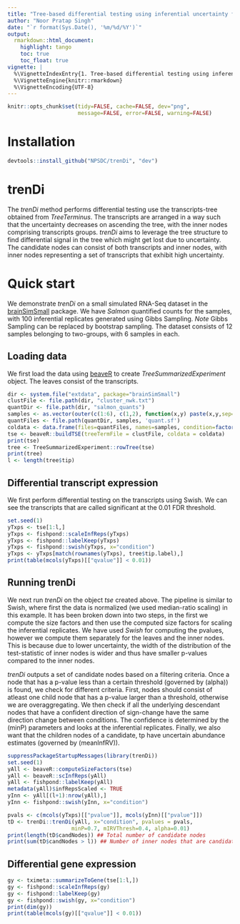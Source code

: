 ```yaml
---
title: "Tree-based differential testing using inferential uncertainty for RNA-Seq"
author: "Noor Pratap Singh"
date: "`r format(Sys.Date(), '%m/%d/%Y')`"
output:
  rmarkdown::html_document:
    highlight: tango
    toc: true
    toc_float: true
vignette: |
  %\VignetteIndexEntry{1. Tree-based differential testing using inferential uncertainty for RNA-Seq}
  %\VignetteEngine{knitr::rmarkdown}
  %\VignetteEncoding{UTF-8}
---
```


```r
knitr::opts_chunk$set(tidy=FALSE, cache=FALSE, dev="png",
                      message=FALSE, error=FALSE, warning=FALSE)
```
# Installation
```r
devtools::install_github("NPSDC/trenDi", "dev")
```

# trenDi
The *trenDi* method performs differential testing use the transcripts-tree obtained from *TreeTerminus*.
The transcripts are arranged in a way such that the uncertainty decreases on ascending the tree, with the
inner nodes comprising transcripts groups. *trenDi* aims to leverage the tree structure to find differential
signal in the tree which might get lost due to uncertainty. The candidate nodes can consist of both transcripts
and inner nodes, with inner nodes representing a set of transcripts that exhibit high uncertainty.

# Quick start

We demonstrate *trenDi* on a small simulated RNA-Seq dataset in the [brainSimSmall](https://github.com/NPSDC/brainSimSmall) package.
We have *Salmon* quantified counts for the samples, with 100 inferential replicates generated using Gibbs Sampling. *Note* Gibbs Sampling
can be replaced by bootstrap sampling. The dataset consists of 12 samples belonging to two-groups, with 6 samples in each.

## Loading data 
We first load the data using [beaveR](https://github.com/NPSDC/beaveR) to create *TreeSummarizedExperiment* object. 
The leaves consist of the transcripts.
```r
dir <- system.file("extdata", package="brainSimSmall")
clustFile <- file.path(dir, "cluster_nwk.txt")
quantDir <- file.path(dir, "salmon_quants")
samples <- as.vector(outer(c(1:6), c(1,2), function(x,y) paste(x,y,sep='_')))
quantFiles <- file.path(quantDir, samples, 'quant.sf')
coldata <- data.frame(files=quantFiles, names=samples, condition=factor(rep(1:2, each=6)))
tse <- beaveR::buildTSE(treeTermFile = clustFile, coldata = coldata)
print(tse)
tree <- TreeSummarizedExperiment::rowTree(tse)
print(tree)
l <- length(tree$tip)
```

## Differential transcript expression
We first perform differential testing on the transcripts using Swish. We can see the transcripts
that are called significant at the 0.01 FDR threshold.
```r
set.seed(1)
yTxps <- tse[1:l,]
yTxps <- fishpond::scaleInfReps(yTxps)
yTxps <- fishpond::labelKeep(yTxps)
yTxps <- fishpond::swish(yTxps, x="condition")
yTxps <- yTxps[match(rownames(yTxps), tree$tip.label),]
print(table(mcols(yTxps)[["qvalue"]] < 0.01))
```

## Running trenDi
We next run *trenDi* on the object *tse* created above. The pipeline is similar to Swish, where first
the data is normalized (we used median-ratio scaling) in this example. It has been broken down
into two steps, in the first we compute the size factors and then use the computed size factors for scaling the
inferential replicates. We have used *Swish* for computing the pvalues, however we compute them separately for
the leaves and the inner nodes. This is because due to lower uncertainty, the width of the distribution of the 
test-statistic of inner nodes is wider and thus have smaller p-values compared to the inner nodes.

*trenDi* outputs a set of candidate nodes based on a filtering criteria. Once a node
that has a p-value less than a certain threshold (governed by \strong(alpha)) is found, we check for
different criteria. First, nodes should consist of atleast one child node that has a p-value larger than
a threshold, otherwise we are overaggregating. We then check if all the underlying descendant nodes that have a 
confident direction of sign-change have the same direction change between conditions. The confidence is determined
by the \strong(minP) parameters and looks at the inferential replicates. Finally, we also want that the children nodes
of a candidate, tp have uncertain abundance estimates (governed by \strong(meanInfRV)).

```r
suppressPackageStartupMessages(library(trenDi))
set.seed(1)
yAll <- beaveR::computeSizeFactors(tse)
yAll <- beaveR::scInfReps(yAll)
yAll <- fishpond::labelKeep(yAll)
metadata(yAll)$infRepsScaled <- TRUE
yInn <- yAll[(l+1):nrow(yAll),]
yInn <- fishpond::swish(yInn, x="condition")

pvals <- c(mcols(yTxps)[["pvalue"]], mcols(yInn)[["pvalue"]])
tD <- trenDi::trenDi(yAll, x="condition", pvalues = pvals,
                    minP=0.7, mIRVThresh=0.4, alpha=0.01)
print(length(tD$candNodes)) ## Total number of candidate nodes
print(sum(tD$candNodes > l)) ## Number of inner nodes that are candidates
```

## Differential gene expression
```r
gy <- tximeta::summarizeToGene(tse[1:l,])
gy <- fishpond::scaleInfReps(gy)
gy <- fishpond::labelKeep(gy)
gy <- fishpond::swish(gy, x="condition")
print(dim(gy))
print(table(mcols(gy)[["qvalue"]] < 0.01))
```